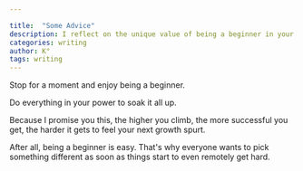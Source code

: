 ```yaml
---

title:  "Some Advice"
description: I reflect on the unique value of being a beginner in your craft. While many rush to move beyond this stage as soon as challenges arise, I emphasize how the early learning phase offers special opportunities for growth and development that become rarer as you advance. I encourage writers to embrace and appreciate their beginner status, as each new level of mastery makes transformative growth spurts increasingly difficult to achieve.
categories: writing
author: K°
tags: writing
---
```


Stop for a moment and enjoy being a beginner.

Do everything in your power to soak it all up.

Because I promise you this, the higher you climb, the more successful you get, the harder it gets to feel your next growth spurt.

After all, being a beginner is easy. That's why everyone wants to pick something different as soon as things start to even remotely get hard.

